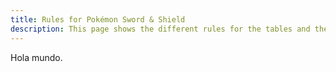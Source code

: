 ---
title: Rules for Pokémon Sword & Shield
description: This page shows the different rules for the tables and the current status of the selected criteria for the Galar region.
---
Hola mundo.